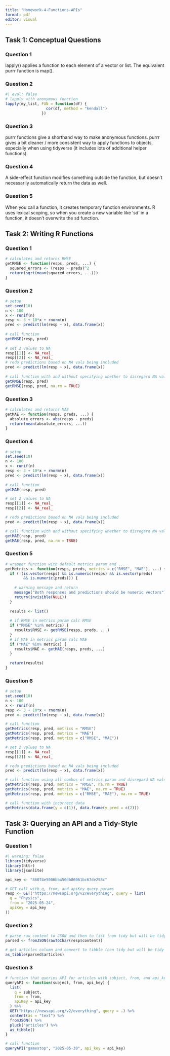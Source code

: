 ---
title: "Homework-4-Functions-APIs"
format: pdf
editor: visual
---

## Task 1: Conceptual Questions
### Question 1
lapply() applies a function to each element of a vector or list. The equivalent purrr function is map().

### Question 2
```{r}
#| eval: false
# lapply with anonymous function
lapply(my_list, FUN = function(df) {
                  cor(df, method = "kendall")
                })
```

### Question 3
purrr functions give a shorthand way to make anonymous functions. purrr gives a bit cleaner / more consistent way to apply functions to objects, especially when using tidyverse (it includes lots of additional helper functions).

### Question 4
A side-effect function modifies something outside the function, but doesn't necessarily automatically return the data as well.

### Question 5
When you call a function, it creates temporary function environments. R uses lexical scoping, so when you create a new variable like 'sd' in a function, it doesn't overwrite the sd function.

## Task 2: Writing R Functions
### Question 1
```{r}
# calculates and returns RMSE
getRMSE <- function(resps, preds, ...) {
  squared_errors <- (resps - preds)^2
  return(sqrt(mean(squared_errors, ...)))
}
```

### Question 2
```{r}
# setup
set.seed(10)
n <- 100
x <- runif(n)
resp <- 3 + 10*x + rnorm(n)
pred <- predict(lm(resp ~ x), data.frame(x))
 
# call function
getRMSE(resp, pred)
 
# set 2 values to NA
resp[[1]] <- NA_real_
resp[[2]] <- NA_real_
# redo predictions based on NA vals being included
pred <- predict(lm(resp ~ x), data.frame(x))
 
# call function with and without specifying whether to disregard NA vals
getRMSE(resp, pred)
getRMSE(resp, pred, na.rm = TRUE)
```

### Question 3
```{r}
# calculates and returns MAE
getMAE <- function(resps, preds, ...) {
  absolute_errors <- abs(resps - preds)
  return(mean(absolute_errors, ...))
}
```

### Question 4
```{r}
# setup
set.seed(10)
n <- 100
x <- runif(n)
resp <- 3 + 10*x + rnorm(n)
pred <- predict(lm(resp ~ x), data.frame(x))
 
# call function
getMAE(resp, pred)

# set 2 values to NA
resp[[1]] <- NA_real_
resp[[2]] <- NA_real_

# redo predictions based on NA vals being included
pred <- predict(lm(resp ~ x), data.frame(x))

# call function with and without specifying whether to disregard NA vals
getMAE(resp, pred)
getMAE(resp, pred, na.rm = TRUE)
```

### Question 5
```{r}
# wrapper function with default metrics param and ...
getMetrics <- function(resps, preds, metrics = c("RMSE", "MAE"), ...) {
  if (!(is.vector(resps) && is.numeric(resps) && is.vector(preds) 
        && is.numeric(preds))) {
    
    # warning message and return
    message("Both responses and predictions should be numeric vectors")
    return(invisible(NULL))
  }
  
  results <- list()
  
  # if RMSE in metrics param calc RMSE
  if ("RMSE" %in% metrics) {
    results$RMSE <- getRMSE(resps, preds, ...)
  }
  # if MAE in metrics param calc MAE
  if ("MAE" %in% metrics) {
    results$MAE <- getMAE(resps, preds, ...)
  }
  
  return(results)
}
```

### Question 6
```{r}
# setup
set.seed(10)
n <- 100
x <- runif(n)
resp <- 3 + 10*x + rnorm(n)
pred <- predict(lm(resp ~ x), data.frame(x))

# call function
getMetrics(resp, pred, metrics = "RMSE")
getMetrics(resp, pred, metrics = "MAE")
getMetrics(resp, pred, metrics = c("RMSE", "MAE"))

# set 2 values to NA
resp[[1]] <- NA_real_
resp[[2]] <- NA_real_

# redo predictions based on NA vals being included
pred <- predict(lm(resp ~ x), data.frame(x))

# call function using all combos of metrics param and disregard NA vals
getMetrics(resp, pred, metrics = "RMSE", na.rm = TRUE)
getMetrics(resp, pred, metrics = "MAE", na.rm = TRUE)
getMetrics(resp, pred, metrics = c("RMSE", "MAE"), na.rm = TRUE)

# call function with incorrect data
getMetrics(data.frame(y = c(1)), data.frame(y_pred = c(2)))
```

## Task 3: Querying an API and a Tidy-Style Function
### Question 1
```{r}
#| warning: false
library(tidyverse)
library(httr)
library(jsonlite)

api_key <- "86074e5006bb450db86061bc67de258c"

# GET call with q, from, and apiKey query params
resp <- GET("https://newsapi.org/v2/everything", query = list(
  q = "Physics",
  from = "2025-05-24",
  apiKey = api_key
))
```

### Question 2
```{r}
# parse raw content to JSON and then to list (non tidy but will be tidy in 3)
parsed <- fromJSON(rawToChar(resp$content))

# get articles column and convert to tibble (non tidy but will be tidy in 3)
as_tibble(parsed$articles)
```

### Question 3
```{r}
# function that queries API for articles with subject, from, and api_key params
queryAPI <- function(subject, from, api_key) {
  list(
    q = subject,
    from = from,
    apiKey = api_key
  ) %>%
  GET("https://newsapi.org/v2/everything", query = .) %>%
  content(as = "text") %>%  
  fromJSON() %>%
  pluck("articles") %>%
  as_tibble()
}

# call function
queryAPI("gamestop", "2025-05-30", api_key = api_key)
```
